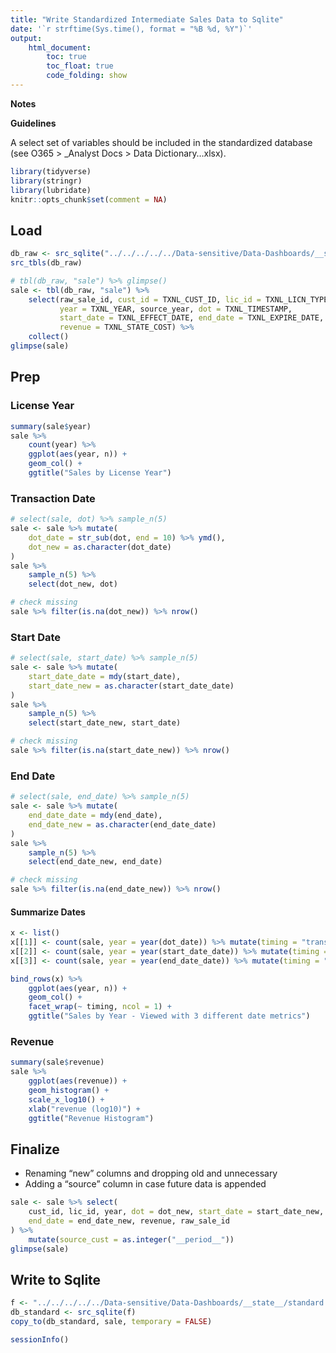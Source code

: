 ```yaml
---
title: "Write Standardized Intermediate Sales Data to Sqlite"
date: '`r strftime(Sys.time(), format = "%B %d, %Y")`'
output: 
    html_document:
        toc: true
        toc_float: true
        code_folding: show
---
```


**Notes**

**Guidelines**

A select set of variables should be included in the standardized database (see O365 > _Analyst Docs > Data Dictionary...xlsx).


```r
library(tidyverse)
library(stringr)
library(lubridate)
knitr::opts_chunk$set(comment = NA)
```

## Load

```r
db_raw <- src_sqlite("../../../../../Data-sensitive/Data-Dashboards/__state__/raw-__period__.sqlite3")
src_tbls(db_raw)
```

```r
# tbl(db_raw, "sale") %>% glimpse()
sale <- tbl(db_raw, "sale") %>%
    select(raw_sale_id, cust_id = TXNL_CUST_ID, lic_id = TXNL_LICN_TYPE,
           year = TXNL_YEAR, source_year, dot = TXNL_TIMESTAMP, 
           start_date = TXNL_EFFECT_DATE, end_date = TXNL_EXPIRE_DATE,
           revenue = TXNL_STATE_COST) %>%
    collect()
glimpse(sale)
```

## Prep 

### License Year

```r
summary(sale$year)
sale %>%
    count(year) %>%
    ggplot(aes(year, n)) +
    geom_col() +
    ggtitle("Sales by License Year")
```

### Transaction Date

```r
# select(sale, dot) %>% sample_n(5)
sale <- sale %>% mutate(
    dot_date = str_sub(dot, end = 10) %>% ymd(),
    dot_new = as.character(dot_date)
) 
sale %>%
    sample_n(5) %>%
    select(dot_new, dot)

# check missing
sale %>% filter(is.na(dot_new)) %>% nrow()
```

### Start Date

```r
# select(sale, start_date) %>% sample_n(5)
sale <- sale %>% mutate(
    start_date_date = mdy(start_date),
    start_date_new = as.character(start_date_date)
) 
sale %>%
    sample_n(5) %>%
    select(start_date_new, start_date)

# check missing
sale %>% filter(is.na(start_date_new)) %>% nrow()
```

### End Date

```r
# select(sale, end_date) %>% sample_n(5)
sale <- sale %>% mutate(
    end_date_date = mdy(end_date),
    end_date_new = as.character(end_date_date)
) 
sale %>%
    sample_n(5) %>%
    select(end_date_new, end_date)

# check missing
sale %>% filter(is.na(end_date_new)) %>% nrow()
```

#### Summarize Dates

```r
x <- list()
x[[1]] <- count(sale, year = year(dot_date)) %>% mutate(timing = "transaction year")
x[[2]] <- count(sale, year = year(start_date_date)) %>% mutate(timing = "start year")
x[[3]] <- count(sale, year = year(end_date_date)) %>% mutate(timing = "end year")

bind_rows(x) %>%
    ggplot(aes(year, n)) +
    geom_col() +
    facet_wrap(~ timing, ncol = 1) +
    ggtitle("Sales by Year - Viewed with 3 different date metrics")
```

### Revenue

```r
summary(sale$revenue)
sale %>%
    ggplot(aes(revenue)) +
    geom_histogram() +
    scale_x_log10() +
    xlab("revenue (log10)") +
    ggtitle("Revenue Histogram")
```

## Finalize

- Renaming "new" columns and dropping old and unnecessary
- Adding a "source" column in case future data is appended

```r
sale <- sale %>% select(
    cust_id, lic_id, year, dot = dot_new, start_date = start_date_new,
    end_date = end_date_new, revenue, raw_sale_id
) %>%
    mutate(source_cust = as.integer("__period__"))
glimpse(sale)
```

## Write to Sqlite

```r
f <- "../../../../../Data-sensitive/Data-Dashboards/__state__/standard.sqlite3"
db_standard <- src_sqlite(f)
copy_to(db_standard, sale, temporary = FALSE)
```

```r
sessionInfo()
```
